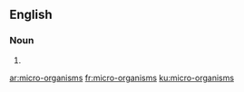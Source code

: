 ==English==

===Noun===
{{head|en}}

# {{plural of|micro-organism}}

[[ar:micro-organisms]]
[[fr:micro-organisms]]
[[ku:micro-organisms]]